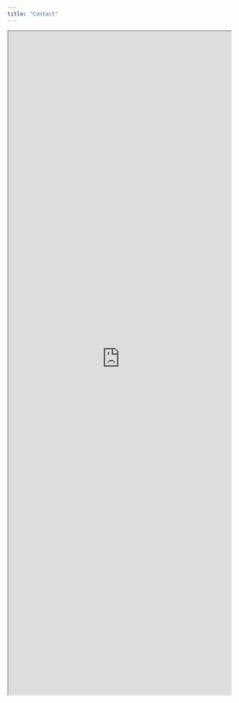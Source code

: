 ```yaml
---
title: "Contact"
---
```


<iframe src="https://tanyadoesscience.shinyapps.io/Participant_Dashboard/" width=100% height = 1500></iframe>